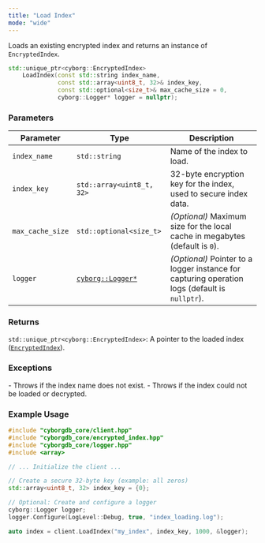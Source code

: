 ```yaml
---
title: "Load Index"
mode: "wide"
---
```


Loads an existing encrypted index and returns an instance of `EncryptedIndex`.

```cpp
std::unique_ptr<cyborg::EncryptedIndex> 
    LoadIndex(const std::string index_name,
              const std::array<uint8_t, 32>& index_key,
              const std::optional<size_t>& max_cache_size = 0,
              cyborg::Logger* logger = nullptr);
```

### Parameters

| Parameter | Type | Description |
|----------------|-------------------------------|-----------------------------------------------------|
| `index_name` | `std::string` | Name of the index to load. |
| `index_key` | `std::array<uint8_t, 32>` | 32-byte encryption key for the index, used to secure index data. |
| `max_cache_size` | `std::optional<size_t>` | _(Optional)_ Maximum size for the local cache in megabytes (default is `0`). |
| `logger` | [`cyborg::Logger*`](./logger) | _(Optional)_ Pointer to a logger instance for capturing operation logs (default is `nullptr`). |

### Returns

`std::unique_ptr<cyborg::EncryptedIndex>`: A pointer to the loaded index ([`EncryptedIndex`](../encrypted-index)).

### Exceptions

<AccordionGroup>
    <Accordion title="std::invalid_argument">
        - Throws if the index name does not exist.
    </Accordion>
    <Accordion title="std::runtime_exception">
        - Throws if the index could not be loaded or decrypted.
    </Accordion>
</AccordionGroup>

### Example Usage

```cpp
#include "cyborgdb_core/client.hpp"
#include "cyborgdb_core/encrypted_index.hpp"
#include "cyborgdb_core/logger.hpp"
#include <array>

// ... Initialize the client ...

// Create a secure 32-byte key (example: all zeros)
std::array<uint8_t, 32> index_key = {0};

// Optional: Create and configure a logger
cyborg::Logger logger;
logger.Configure(LogLevel::Debug, true, "index_loading.log");

auto index = client.LoadIndex("my_index", index_key, 1000, &logger);